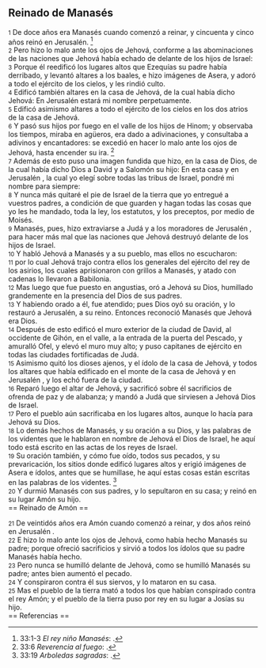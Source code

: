 == Reinado de Manasés ==

{{anchor|1}} <small>1</small> De doce años era Manasés cuando comenzó a reinar, y cincuenta y cinco años reinó en Jerusalén. <ref>33:1-3 ''El rey niño Manasés'': {{lib|LU|97|9|23}}.</ref><br>
{{anchor|2}} <small>2</small> Pero hizo lo malo ante los ojos de Jehová, conforme a las abominaciones de las naciones que Jehová había echado de delante de los hijos de Israel:<br>
{{anchor|3}} <small>3</small> Porque él reedificó los lugares altos que Ezequías su padre había derribado, y levantó altares a los baales, e hizo imágenes de Asera, y adoró a todo el ejército de los cielos, y les rindió culto.<br>
{{anchor|4}} <small>4</small> Edificó también altares en la casa de Jehová, de la cual había dicho Jehová: En Jerusalén  estará mi nombre perpetuamente.<br>
{{anchor|5}} <small>5</small> Edificó asimismo altares a todo el ejército de los cielos en los dos atrios de la casa de Jehová.<br>
{{anchor|6}} <small>6</small> Y pasó sus hijos por fuego en el valle de los hijos de Hinom; y observaba los tiempos, miraba en agüeros, era dado a adivinaciones, y consultaba a adivinos y encantadores: se excedió en hacer lo malo ante los ojos de Jehová, hasta encender su ira. <ref>33:6 ''Reverencia al fuego'': {{lib|LU|85|4|4}}.</ref><br>
{{anchor|7}} <small>7</small> Además de esto puso una imagen fundida que hizo, en la casa de Dios, de la cual había dicho Dios a David y a Salomón su hijo: En esta casa y en Jerusalén , la cual yo elegí sobre todas las tribus de Israel, pondré mi nombre para siempre:<br>
{{anchor|8}} <small>8</small> Y nunca más quitaré el pie de Israel de la tierra que yo entregué a vuestros padres, a condición de que guarden y hagan todas las cosas que yo les he mandado, toda la ley, los estatutos, y los preceptos, por medio de Moisés.<br>
{{anchor|9}} <small>9</small> Manasés, pues, hizo extraviarse a Judá y a los moradores de Jerusalén , para hacer más mal que las naciones que Jehová destruyó delante de los hijos de Israel.<br>
{{anchor|10}} <small>10</small> Y habló Jehová a Manasés y a su pueblo, mas ellos no escucharon:<br>
{{anchor|11}} <small>11</small> por lo cual Jehová trajo contra ellos los generales del ejército del rey de los asirios, los cuales aprisionaron con grillos a Manasés, y atado con cadenas lo llevaron a Babilonia.<br>
{{anchor|12}} <small>12</small> Mas luego que fue puesto en angustias, oró a Jehová su Dios, humillado grandemente en la presencia del Dios de sus padres.<br>
{{anchor|13}} <small>13</small> Y habiendo orado a él, fue atendido; pues Dios oyó su oración, y lo restauró a Jerusalén, a su reino. Entonces reconoció Manasés que Jehová era Dios.<br>
{{anchor|14}} <small>14</small> Después de esto edificó el muro exterior de la ciudad de David, al occidente de Gihón, en el valle, a la entrada de la puerta del Pescado, y amuralló Ofel, y elevó el muro muy alto; y puso capitanes de ejército en todas las ciudades fortificadas de Judá.<br>
{{anchor|15}} <small>15</small> Asimismo quitó los dioses ajenos, y el ídolo de la casa de Jehová, y todos los altares que había edificado en el monte de la casa de Jehová y en Jerusalén , y los echó fuera de la ciudad.<br>
{{anchor|16}} <small>16</small> Reparó luego el altar de Jehová, y sacrificó sobre él sacrificios de ofrenda de paz y de alabanza; y mandó a Judá que sirviesen a Jehová Dios de Israel.<br>
{{anchor|17}} <small>17</small> Pero el pueblo aún sacrificaba en los lugares altos, aunque lo hacía para Jehová su Dios.<br>
{{anchor|18}} <small>18</small> Lo demás hechos de Manasés, y su oración a su Dios, y las palabras de los videntes que le hablaron en nombre de Jehová el Dios de Israel, he aquí todo está escrito en las actas de los reyes de Israel.<br>
{{anchor|19}} <small>19</small> Su oración también, y cómo fue oído, todos sus pecados, y su prevaricación, los sitios donde edificó lugares altos y erigió imágenes de Asera e ídolos, antes que se humillase, he aquí estas cosas están escritas en las palabras de los videntes. <ref>33:19 ''Arboledas sagradas'': {{lib|LU|85|2|4}}.</ref><br>
{{anchor|20}} <small>20</small> Y durmió Manasés con sus padres, y lo sepultaron en su casa; y reinó en su lugar Amón su hijo.<br>
== Reinado de Amón  ==

{{anchor|21}} <small>21</small> De veintidós años era Amón cuando comenzó a reinar, y dos años reinó en Jerusalén .<br>
{{anchor|22}} <small>22</small> E hizo lo malo ante los ojos de Jehová, como había hecho Manasés su padre; porque ofreció sacrificios y sirvió a todos los ídolos que su padre Manasés había hecho.<br>
{{anchor|23}} <small>23</small> Pero nunca se humilló delante de Jehová, como se humilló Manasés su padre; antes bien aumentó el pecado.<br>
{{anchor|24}} <small>24</small> Y conspiraron contra él sus siervos, y lo mataron en su casa.<br>
{{anchor|25}} <small>25</small> Mas el pueblo de la tierra mató a todos los que habían conspirado contra el rey Amón; y el pueblo de la tierra puso por rey en su lugar a Josías su hijo.<br>
== Referencias ==

<references />
